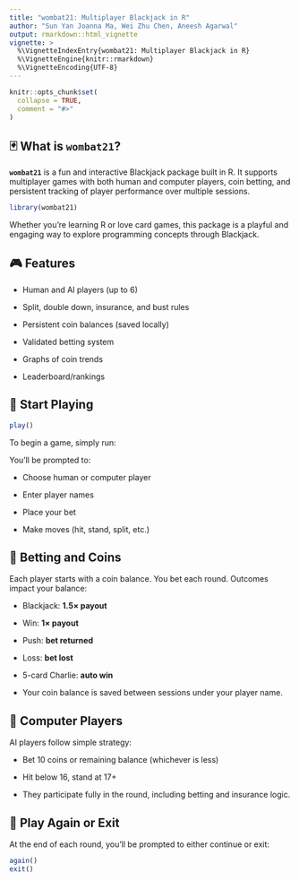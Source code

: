 ```yaml
---
title: "wombat21: Multiplayer Blackjack in R"
author: "Sun Yan Joanna Ma, Wei Zhu Chen, Aneesh Agarwal"
output: rmarkdown::html_vignette
vignette: >
  %\VignetteIndexEntry{wombat21: Multiplayer Blackjack in R}
  %\VignetteEngine{knitr::rmarkdown}
  %\VignetteEncoding{UTF-8}
---
```


```r
knitr::opts_chunk$set(
  collapse = TRUE,
  comment = "#>"
)
```

## 🃏 What is `wombat21`?

**`wombat21`** is a fun and interactive Blackjack package built in R. It supports multiplayer games with both human and computer players, coin betting, and persistent tracking of player performance over multiple sessions.

```r
library(wombat21)
```

Whether you're learning R or love card games, this package is a playful and engaging way to explore programming concepts through Blackjack.

## 🎮 Features

-   Human and AI players (up to 6)

-   Split, double down, insurance, and bust rules

-   Persistent coin balances (saved locally)

-   Validated betting system

-   Graphs of coin trends

-   Leaderboard/rankings

## 🚀 Start Playing

```r
play()
```

To begin a game, simply run:

You’ll be prompted to:

-   Choose human or computer player

-   Enter player names

-   Place your bet

-   Make moves (hit, stand, split, etc.)

## 💸 Betting and Coins

Each player starts with a coin balance. You bet each round. Outcomes impact your balance:

-   Blackjack: **1.5× payout**

-   Win: **1× payout**

-   Push: **bet returned**

-   Loss: **bet lost**

-   5-card Charlie: **auto win**

-   Your coin balance is saved between sessions under your player name.

## 🤖 Computer Players

AI players follow simple strategy:

-   Bet 10 coins or remaining balance (whichever is less)

-   Hit below 16, stand at 17+

-   They participate fully in the round, including betting and insurance logic.

## 🔁 Play Again or Exit

At the end of each round, you'll be prompted to either continue or exit:

```r
again()
exit()
```
